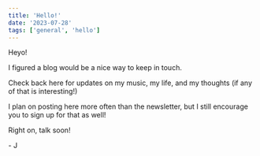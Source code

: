 ```yaml
---
title: 'Hello!'
date: '2023-07-28'
tags: ['general', 'hello']
---
```


<CustomImage
  src='https://raw.githubusercontent.com/johnnyrwest/johnnyrwest-music-blog/dev/images/johnny-on-floor.jpg'
  alt='Johnny on the floor'
  priority={true}
/>

<CustomImage
  src='https://raw.githubusercontent.com/johnnyrwest/johnnyrwest-music-blog/dev/images/johnny-at-golden-gate.jpg'
  alt='Johnny at golden gate'
  priority={true}
/>

Heyo!

I figured a blog would be a nice way to keep in touch.

Check back here for updates on my music, my life, and my thoughts (if any of that is interesting!)

I plan on posting here more often than the newsletter, but I still encourage you to sign up for that as well!

Right on, talk soon!

\- J
